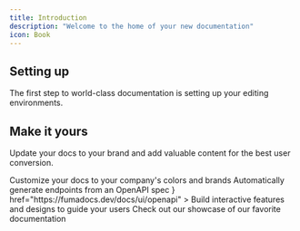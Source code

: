 ```yaml
---
title: Introduction
description: "Welcome to the home of your new documentation"
icon: Book
---
```

## Setting up

The first step to world-class documentation is setting up your editing environments.

## Make it yours

Update your docs to your brand and add valuable content for the best user conversion.

<Cards cols={2}>
  <Card
    title="Customize Style"
    icon="palette"
    href="https://fumadocs.dev/docs/ui/theme"
  >
    Customize your docs to your company's colors and brands
  </Card>
  <Card
    title="Reference APIs"
    icon="code"
    href="https://fumadocs.dev/docs/ui/openapii"
  >
    Automatically generate endpoints from an OpenAPI spec
  </Card>
  <Card
    title="Add Components"
    icon={<PuzzleIcon />}
    href="https://fumadocs.dev/docs/ui/openapi"
  >
    Build interactive features and designs to guide your users
  </Card>
  <Card
    title="Get Inspiration"
    icon="stars"
    href="https://fumadocs.dev/showcase"
  >
    Check out our showcase of our favorite documentation
  </Card>
</Cards>